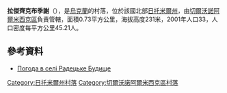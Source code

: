 {{coord|50|36|16|N|28|14|14|E|scale:30000|display=title}}

'''拉傑齊克布季謝'''（{{lang-uk|Радецьке Будище}}），是[[烏克蘭|烏克蘭]]的村落，位於該國北部[[日托米爾州|日托米爾州]]，由[[切爾沃諾阿爾米西克區|切爾沃諾阿爾米西克區]]負責管轄，面積0.73平方公里，海拔高度231米，2001年人口33，人口密度每平方公里45.21人。

==參考資料== 
* [http://weather.in.ua/ua/zhitomirskaja/21960 Погода в селі Радецьке Будище] {{Wayback|url=http://weather.in.ua/ua/zhitomirskaja/21960 |date=20160305210941 }}

{{DEFAULTSORT:Радецьке Будище}}
[[Category:日托米爾州村落|Category:日托米爾州村落]]
[[Category:切爾沃諾阿爾米西克區村落|Category:切爾沃諾阿爾米西克區村落]]


{{Zhytomyr-geo-stub}}